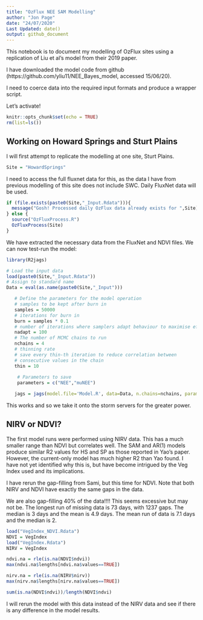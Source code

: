 ```yaml
---
title: "OzFlux NEE SAM Modelling"
author: "Jon Page"
date: "24/07/2020"
Last Updated: date()
output: github_document
---
```


This notebook is to document my modelling of OzFlux sites using a replication of Liu et al's model from their 2019 paper.

I have downloaded the model code from github (https://github.com/yliu11/NEE_Bayes_model, accessed 15/06/20).

I need to coerce data into the required input formats and produce a wrapper script.

Let's activate!

```r
knitr::opts_chunk$set(echo = TRUE)
rm(list=ls())
```

## Working on Howard Springs and Sturt Plains

I will first attempt to replicate the modelling at one site, Sturt Plains.

```r
Site = "HowardSprings"
```

I need to access the full fluxnet data for this, as the data I have from previous modelling of this site does not include SWC. Daily FluxNet data will be used.


```r
if (file.exists(paste0(Site,"_Input.Rdata"))){
  message("Gosh! Processed daily OzFlux data already exists for ",Site)
} else {
  source("OzFluxProcess.R")
  OzFluxProcess(Site)
}
```

We have extracted the necessary data from the FluxNet and NDVI files. We can now test-run the model:

```r

library(R2jags)

# Load the input data
load(paste0(Site,"_Input.Rdata"))
# Assign to standard name
Data = eval(as.name(paste0(Site,"_Input")))

   # Define the parameters for the model operation
   # samples to be kept after burn in
   samples = 50000
   # iterations for burn in
   burn = samples * 0.1 
   # number of iterations where samplers adapt behaviour to maximise efficiency
   nadapt = 100  
   # The number of MCMC chains to run
   nchains = 4 
   # thinning rate
   # save every thin-th iteration to reduce correlation between 
   # consecutive values in the chain
   thin = 10 
   
    # Parameters to save
    parameters = c("NEE","muNEE")

   jags = jags(model.file='Model.R', data=Data, n.chains=nchains, parameters.to.save = parameters) 
```


This works and so we take it onto the storm servers for the greater power.

## NIRV or NDVI?

The first model runs were performed using NIRV data. This has a much smaller range than NDVI but correlates well. The SAM and AR(1) models produce similar R2 values for HS and SP as those reported in Yao's paper. However, the current-only model has much higher R2 than Yao found. I have not yet identified why this is, but have become intrigued by the Veg Index used and its implications.

I have rerun the gap-filling from Sami, but this time for NDVI. Note that both NIRV and NDVI have exactly the same gaps in the data.

We are also gap-filling 40% of the data!!!! This seems excessive but may not be. The longest run of missing data is 73 days, with 1237 gaps. The median is 3 days and the mean is 4.9 days. The mean run of data is 7.1 days and the median is 2. 

```r
load("VegIndex_NDVI.Rdata")
NDVI = VegIndex
load("VegIndex.Rdata")
NIRV = VegIndex

ndvi.na = rle(is.na(NDVI$ndvi))
max(ndvi.na$lengths[ndvi.na$values==TRUE])

nirv.na = rle(is.na(NIRV$nirv))
max(nirv.na$lengths[nirv.na$values==TRUE])

sum(is.na(NDVI$ndvi))/length(NDVI$ndvi)
```

I will rerun the model with this data instead of the NIRV data and see if there is any difference in the model results.